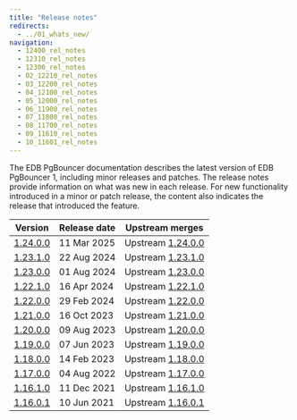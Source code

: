 ```yaml
---
title: "Release notes"
redirects:
  - ../01_whats_new/
navigation:
  - 12400_rel_notes
  - 12310_rel_notes
  - 12300_rel_notes
  - 02_12210_rel_notes
  - 03_12200_rel_notes
  - 04_12100_rel_notes
  - 05_12000_rel_notes
  - 06_11900_rel_notes
  - 07_11800_rel_notes
  - 08_11700_rel_notes
  - 09_11610_rel_notes
  - 10_11601_rel_notes
---
```


The EDB PgBouncer documentation describes the latest version of EDB PgBouncer 1, including minor releases and patches. The release notes provide information on what was new in each release. For new functionality introduced in a minor or patch release, the content also indicates the release that introduced the feature.

|            Version             | Release date |                               Upstream merges                                |
| ------------------------------ | ------------ | ---------------------------------------------------------------------------- |
| [1.24.0.0](12400_rel_notes)    | 11 Mar 2025  | Upstream [1.24.0.0](https://www.pgbouncer.org/changelog.html#pgbouncer-124x) |
| [1.23.1.0](12310_rel_notes)    | 22 Aug 2024  | Upstream [1.23.1.0](https://www.pgbouncer.org/changelog.html#pgbouncer-123x) |
| [1.23.0.0](12300_rel_notes)    | 01 Aug 2024  | Upstream [1.23.0.0](https://www.pgbouncer.org/changelog.html#pgbouncer-123x) |
| [1.22.1.0](02_12210_rel_notes) | 16 Apr 2024  | Upstream [1.22.1.0](https://www.pgbouncer.org/changelog.html#pgbouncer-122x) |
| [1.22.0.0](03_12200_rel_notes) | 29 Feb 2024  | Upstream [1.22.0.0](https://www.pgbouncer.org/changelog.html#pgbouncer-122x) |
| [1.21.0.0](04_12100_rel_notes) | 16 Oct 2023  | Upstream [1.21.0.0](https://www.pgbouncer.org/changelog.html#pgbouncer-121x) |
| [1.20.0.0](05_12000_rel_notes) | 09 Aug 2023  | Upstream [1.20.0.0](https://www.pgbouncer.org/changelog.html#pgbouncer-120x) |
| [1.19.0.0](06_11900_rel_notes) | 07 Jun 2023  | Upstream [1.19.0.0](https://www.pgbouncer.org/changelog.html#pgbouncer-119x) |
| [1.18.0.0](07_11800_rel_notes) | 14 Feb 2023  | Upstream [1.18.0.0](https://www.pgbouncer.org/changelog.html#pgbouncer-118x) |
| [1.17.0.0](08_11700_rel_notes) | 04 Aug 2022  | Upstream [1.17.0.0](https://www.pgbouncer.org/changelog.html#pgbouncer-117x) |
| [1.16.1.0](09_11610_rel_notes) | 11 Dec 2021  | Upstream [1.16.1.0](https://www.pgbouncer.org/changelog.html#pgbouncer-116x) |
| [1.16.0.1](10_11601_rel_notes) | 10 Jun 2021  | Upstream [1.16.0.1](https://www.pgbouncer.org/changelog.html#pgbouncer-116x) |

